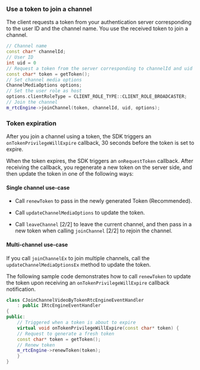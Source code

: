 <PlatformWrapper platform="unreal, blueprint">

### Use a token to join a channel

The client requests a token from your authentication server corresponding to the user ID and the channel name. You use the received token to join a channel.

```cpp
// Channel name
const char* channelId;
// User ID
int uid = 0
// Request a token from the server corresponding to channelId and uid
const char* token = getToken();
// Set channel media options
ChannelMediaOptions options;
// Set the user role as host
options.clientRoleType = CLIENT_ROLE_TYPE::CLIENT_ROLE_BROADCASTER;
// Join the channel
m_rtcEngine->joinChannel(token, channelId, uid, options);
```

### Token expiration 

After you join a channel using a token, the SDK triggers an `onTokenPrivilegeWillExpire` callback, 30 seconds before the token is set to expire.

When the token expires, the SDK triggers an `onRequestToken` callback. After receiving the callback, you regenerate a new token on the server side, and then update the token in one of the following ways:

#### Single channel use-case

* Call `renewToken` to pass in the newly generated Token (Recommended).

* Call `updateChannelMediaOptions` to update the token.

* Call `leaveChannel` [2/2] to leave the current channel, and then pass in a new token when calling `joinChannel` [2/2] to rejoin the channel.

#### Multi-channel use-case

If you call `joinChannelEx` to join multiple channels, call the `updateChannelMediaOptionsEx` method to update the token.

The following sample code demonstrates how to call `renewToken` to update the token upon receiving an `onTokenPrivilegeWillExpire` callback notification.

```cpp
class CJoinChannelVideoByTokenRtcEngineEventHandler
    : public IRtcEngineEventHandler
{
public:
    // Triggered when a token is about to expire
    virtual void onTokenPrivilegeWillExpire(const char* token) {
    // Request to generate a fresh token
    const char* token = getToken();
    // Renew token
    m_rtcEngine->renewToken(token);
    }
}
```

</PlatformWrapper>
